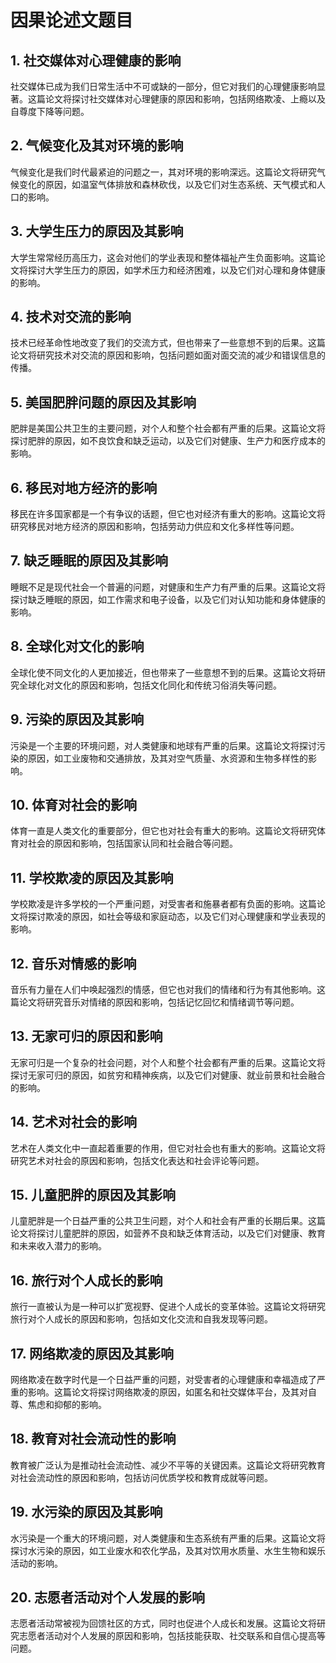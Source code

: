 # 因果论述文题目


<div style={{ width: "100%", padding: 20, height: "70vh" }}>
  <Chat
    welcome={"您好，您希望讨论或生成哪个主题？"}
    teacherName={"Alex"}
    systemPrompt={"请帮助用户找到他(她)想要的论文主题!"}
  />
</div>

## 1. 社交媒体对心理健康的影响

社交媒体已成为我们日常生活中不可或缺的一部分，但它对我们的心理健康影响显著。这篇论文将探讨社交媒体对心理健康的原因和影响，包括网络欺凌、上瘾以及自尊度下降等问题。

## 2. 气候变化及其对环境的影响

气候变化是我们时代最紧迫的问题之一，其对环境的影响深远。这篇论文将研究气候变化的原因，如温室气体排放和森林砍伐，以及它们对生态系统、天气模式和人口的影响。

## 3. 大学生压力的原因及其影响

大学生常常经历高压力，这会对他们的学业表现和整体福祉产生负面影响。这篇论文将探讨大学生压力的原因，如学术压力和经济困难，以及它们对心理和身体健康的影响。

## 4. 技术对交流的影响

技术已经革命性地改变了我们的交流方式，但也带来了一些意想不到的后果。这篇论文将研究技术对交流的原因和影响，包括问题如面对面交流的减少和错误信息的传播。

## 5. 美国肥胖问题的原因及其影响

肥胖是美国公共卫生的主要问题，对个人和整个社会都有严重的后果。这篇论文将探讨肥胖的原因，如不良饮食和缺乏运动，以及它们对健康、生产力和医疗成本的影响。

## 6. 移民对地方经济的影响

移民在许多国家都是一个有争议的话题，但它也对经济有重大的影响。这篇论文将研究移民对地方经济的原因和影响，包括劳动力供应和文化多样性等问题。

## 7. 缺乏睡眠的原因及其影响

睡眠不足是现代社会一个普遍的问题，对健康和生产力有严重的后果。这篇论文将探讨缺乏睡眠的原因，如工作需求和电子设备，以及它们对认知功能和身体健康的影响。

## 8. 全球化对文化的影响

全球化使不同文化的人更加接近，但也带来了一些意想不到的后果。这篇论文将研究全球化对文化的原因和影响，包括文化同化和传统习俗消失等问题。

## 9. 污染的原因及其影响

污染是一个主要的环境问题，对人类健康和地球有严重的后果。这篇论文将探讨污染的原因，如工业废物和交通排放，及其对空气质量、水资源和生物多样性的影响。

## 10. 体育对社会的影响

体育一直是人类文化的重要部分，但它也对社会有重大的影响。这篇论文将研究体育对社会的原因和影响，包括国家认同和社会融合等问题。

## 11. 学校欺凌的原因及其影响

学校欺凌是许多学校的一个严重问题，对受害者和施暴者都有负面的影响。这篇论文将探讨欺凌的原因，如社会等级和家庭动态，以及它们对心理健康和学业表现的影响。

## 12. 音乐对情感的影响

音乐有力量在人们中唤起强烈的情感，但它也对我们的情绪和行为有其他影响。这篇论文将研究音乐对情绪的原因和影响，包括记忆回忆和情绪调节等问题。

## 13. 无家可归的原因和影响

无家可归是一个复杂的社会问题，对个人和整个社会都有严重的后果。这篇论文将探讨无家可归的原因，如贫穷和精神疾病，以及它们对健康、就业前景和社会融合的影响。

## 14. 艺术对社会的影响

艺术在人类文化中一直起着重要的作用，但它对社会也有重大的影响。这篇论文将研究艺术对社会的原因和影响，包括文化表达和社会评论等问题。

## 15. 儿童肥胖的原因及其影响

儿童肥胖是一个日益严重的公共卫生问题，对个人和社会有严重的长期后果。这篇论文将探讨儿童肥胖的原因，如营养不良和缺乏体育活动，以及它们对健康、教育和未来收入潜力的影响。

## 16. 旅行对个人成长的影响

旅行一直被认为是一种可以扩宽视野、促进个人成长的变革体验。这篇论文将研究旅行对个人成长的原因和影响，包括如文化交流和自我发现等问题。

## 17. 网络欺凌的原因及其影响

网络欺凌在数字时代是一个日益严重的问题，对受害者的心理健康和幸福造成了严重的影响。这篇论文将探讨网络欺凌的原因，如匿名和社交媒体平台，及其对自尊、焦虑和抑郁的影响。

## 18. 教育对社会流动性的影响

教育被广泛认为是推动社会流动性、减少不平等的关键因素。这篇论文将研究教育对社会流动性的原因和影响，包括访问优质学校和教育成就等问题。

## 19. 水污染的原因及其影响

水污染是一个重大的环境问题，对人类健康和生态系统有严重的后果。这篇论文将探讨水污染的原因，如工业废水和农化学品，及其对饮用水质量、水生生物和娱乐活动的影响。

## 20. 志愿者活动对个人发展的影响

志愿者活动常被视为回馈社区的方式，同时也促进个人成长和发展。这篇论文将研究志愿者活动对个人发展的原因和影响，包括技能获取、社交联系和自信心提高等问题。
